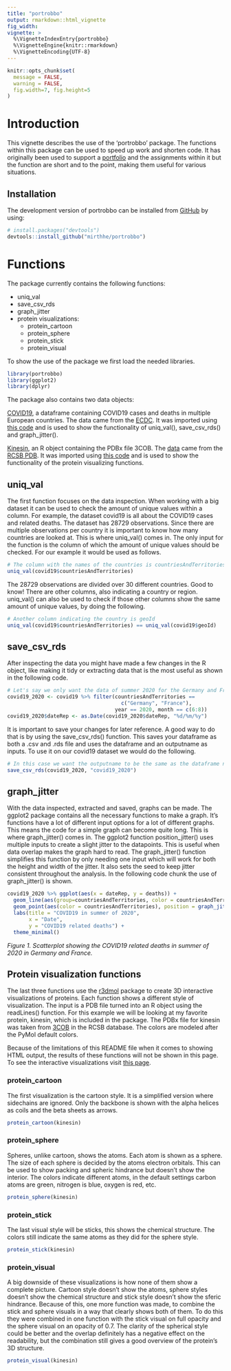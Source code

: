 ```yaml
---
title: "portrobbo"
output: rmarkdown::html_vignette
fig_width: 
vignette: >
  %\VignetteIndexEntry{portrobbo}
  %\VignetteEngine{knitr::rmarkdown}
  %\VignetteEncoding{UTF-8}
---
```


```r
knitr::opts_chunk$set(
  message = FALSE,
  warning = FALSE,
  fig.width=7, fig.height=5
)
```

# Introduction

This vignette describes the use of the 'portrobbo' package. The functions within this package can be used to speed up work and shorten code. It has originally been used to support a [portfolio](mirthhe.github.io) and the assignments within it but the function are short and to the point, making them useful for various situations.

## Installation

The development version of portrobbo can be installed from [GitHub](https://github.com/) by using:

``` r
# install.packages("devtools")
devtools::install_github("mirthhe/portrobbo")
```

# Functions

The package currently contains the following functions:
<ul>
<li>uniq_val</li>
<li>save_csv_rds</li>
<li>graph_jitter</li>
<li>protein visualizations:<ul>
<li>protein_cartoon</li>
<li>protein_sphere</li>
<li>protein_stick</li>
<li>protein_visual</li></ul></ul>

To show the use of the package we first load the needed libraries.

```r
library(portrobbo)
library(ggplot2)
library(dplyr)
```

The package also contains two data objects:

[COVID19](https://github.com/mirthhe/portrobbo/blob/main/data/covid19.rda), a dataframe containing COVID19 cases and deaths in multiple European countries. The data came from the [ECDC](https://www.ecdc.europa.eu/en/publications-data/download-todays-data-geographic-distribution-covid-19-cases-worldwide). It was imported using [this code](https://github.com/mirthhe/portrobbo/blob/main/data-raw/covid19.R) and is used to show the functionality of uniq_val(), save_csv_rds() and graph_jitter().

[Kinesin](https://github.com/mirthhe/portrobbo/blob/main/data/kinesin.rda), an R object containing the PDBx file 3COB. The [data](https://github.com/mirthhe/portrobbo/blob/main/data-raw/3cob.pdb) came from the [RCSB PDB](https://www.rcsb.org/structure/3COB). It was imported using [this code](https://github.com/mirthhe/portrobbo/blob/main/data-raw/kinesin.R) and is used to show the functionality of the protein visualizing functions.

## uniq_val

The first function focuses on the data inspection. When working with a big dataset it can be used to check the amount of unique values within a column. For example, the dataset covid19 is all about the COVID19 cases and related deaths. The dataset has 28729 observations. Since there are multiple observations per country it is important to know how many countries are looked at. This is where uniq_val() comes in. The only input for the function is the column of which the amount of unique values should be checked. For our example it would be used as follows.

```r
# The column with the names of the countries is countriesAndTerritories
uniq_val(covid19$countriesAndTerritories)
```

The 28729 observations are divided over 30 different countries. Good to know! There are other columns, also indicating a country or region. uniq_val() can also be used to check if those other columns show the same amount of unique values, by doing the following.

```r
# Another column indicating the country is geoId
uniq_val(covid19$countriesAndTerritories) == uniq_val(covid19$geoId)
```

## save_csv_rds

After inspecting the data you might have made a few changes in the R object, like making it tidy or extracting data that is the most useful as shown in the following code. 

```r
# Let's say we only want the data of summer 2020 for the Germany and France
covid19_2020 <- covid19 %>% filter(countriesAndTerritories == 
                                     c("Germany", "France"), 
                                   year == 2020, month == c(6:8))
covid19_2020$dateRep <- as.Date(covid19_2020$dateRep, "%d/%m/%y")
```

It is important to save your changes for later reference. A good way to do that is by using the save_csv_rds() function. This saves your dataframe as both a .csv and .rds file and uses the dataframe and an outputname as inputs. To use it on our covid19 dataset we would do the following.

```r
# In this case we want the outputname to be the same as the dataframe name
save_csv_rds(covid19_2020, "covid19_2020")
```

## graph_jitter

With the data inspected, extracted and saved, graphs can be made. The ggplot2 package contains all the necessary functions to make a graph. It's functions have a lot of different input options for a lot of different graphs. This means the code for a simple graph can become quite long. This is where graph_jitter() comes in. The ggplot2 function position_jitter() uses multiple inputs to create a slight jitter to the datapoints. This is useful when data overlap makes the graph hard to read. The graph_jitter() function simplifies this function by only needing one input which will work for both the height and width of the jitter. It also sets the seed to keep jitter consistent throughout the analysis. In the following code chunk the use of graph_jitter() is shown.

```r
covid19_2020 %>% ggplot(aes(x = dateRep, y = deaths)) +
  geom_line(aes(group=countriesAndTerritories, color = countriesAndTerritories)) +
  geom_point(aes(color = countriesAndTerritories), position = graph_jitter(0.3)) +
  labs(title = "COVID19 in summer of 2020",
       x = "Date",
       y = "COVID19 related deaths") +
  theme_minimal()
```

<i>Figure 1. Scatterplot showing the COVID19 related deaths in summer of 2020 in Germany and France.</i>

## Protein visualization functions

The last three functions use the [r3dmol](https://github.com/swsoyee/r3dmol) package to create 3D interactive visualizations of proteins. Each function shows a different style of visualization. The input is a PDB file turned into an R object using the readLines() function. For this example we will be looking at my favorite protein, kinesin, which is included in the package. The PDBx file for kinesin was taken from [3COB](https://www.rcsb.org/structure/3COB) in the RCSB database. The colors are modeled after the PyMol default colors.

Because of the limitations of this README file when it comes to showing HTML output, the results of these functions will not be shown in this page. To see the interactive visualizations visit [this page](https://mirthhe.github.io/Workflows_Portfolio_Free.html#applying-in-r). 

### protein_cartoon

The first visualization is the cartoon style. It is a simplified version where sidechains are ignored. Only the backbone is shown with the alpha helices as coils and the beta sheets as arrows.

```r
protein_cartoon(kinesin)
```

### protein_sphere

Spheres, unlike cartoon, shows the atoms. Each atom is shown as a sphere. The size of each sphere is decided by the atoms electron orbitals. This can be used to show packing and spheric hindrance but doesn't show the interior. The colors indicate different atoms, in the default settings carbon atoms are green, nitrogen is blue, oxygen is red, etc.

```r
protein_sphere(kinesin)
```

### protein_stick

The last visual style will be sticks, this shows the chemical structure. The colors still indicate the same atoms as they did for the sphere style.

```r
protein_stick(kinesin)
```

### protein_visual

A big downside of these visualizations is how none of them show a complete picture. Cartoon style doesn't show the atoms, sphere styles doesn't show the chemical structure and stick style doesn't show the sferic hindrance. Because of this, one more function was made, to combine the stick and sphere visuals in a way that clearly shows both of them. To do this they were combined in one function with the stick visual on full opacity and the sphere visual on an opacity of 0.7. The clarity of the spherical style could be better and the overlap definitely has a negative effect on the readability, but the combination still gives a good overview of the protein's 3D structure.

```r
protein_visual(kinesin)
```

